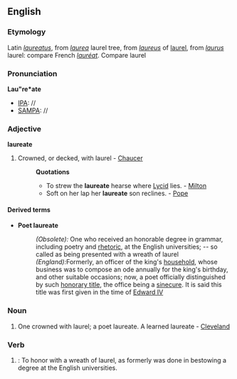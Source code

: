 ==English==

===Etymology===
Latin ''[[laureatus]]'', from ''[[laurea]]'' laurel tree, from ''[[laureus]]'' of [[laurel]], from ''[[laurus]]'' laurel: compare French ''[[lauréat]]''. Compare laurel

===Pronunciation===
'''Lau"re*ate'''
*[[IPA]]: //
*[[SAMPA]]: //

===Adjective===
'''laureate'''

# Crowned, or decked, with laurel - [[Chaucer]]
#:'''Quotations'''
#:*To strew the '''laureate''' hearse where [[Lycid]] lies. - [[Milton]]
#:*Soft on her lap her '''laureate''' son reclines. - [[Pope]]

====Derived terms====
*'''Poet laureate'''
*:''(Obsolete):'' One who received an honorable degree in grammar, including poetry and [[rhetoric]], at the English universities; -- so called as being presented with a wreath of laurel
*:''(England):''Formerly, an officer of the king's [[household]], whose business was to compose an ode annually for the king's birthday, and other suitable occasions; now, a poet officially distinguished by such [[honorary title]], the office being a [[sinecure]]. It is said this title was first given in the time of [[w:Edward IV|Edward IV]]

===Noun===
{{en-noun-reg}}

# One crowned with laurel; a poet laureate. A learned laureate - [[Cleveland]]

===Verb===
{{en-infl-reg-other-e|laureat|e}}

# {{intransitive}}: To honor with a wreath of laurel, as formerly was done in bestowing a degree at the English universities.